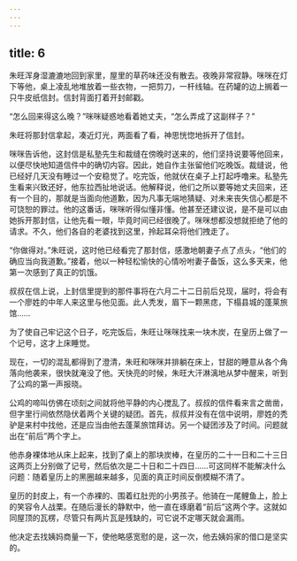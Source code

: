 ```yaml
---
---
---
```

title: 6
---




朱旺浑身湿漉漉地回到家里，屋里的草药味还没有散去。夜晚非常寂静。咪咪在灯下等他，桌上凌乱地堆放着一些衣物，一把剪刀，一杆线轴。在药罐的边上搁着一只牛皮纸信封。信封背面打着开封邮戳。

“怎么回来得这么晚？”咪咪疑惑地看着她丈夫，“怎么弄成了这副样子？”

朱旺将那封信拿起，凑近灯光，两面看了看，神思恍惚地拆开了信封。

咪咪告诉他，这封信是私塾先生和裁缝在傍晚时送来的，他们坚持说要等他回来，以便尽快地知道信件中的确切内容。因此，她自作主张留他们吃晚饭。裁缝说，他已经好几天没有睡过一个安稳觉了。吃完饭，他就伏在桌子上打起呼噜来。私塾先生看来兴致还好，他东拉西扯地说话。他解释说，他们之所以要等她丈夫回来，还有一个目的，那就是当面向他道歉，因为凡事无端地猜疑、对未来丧失信心都是不可饶恕的罪过。他的这番话，咪咪听得似懂非懂。他甚至还建议说，是不是可以由她拆开那封信，让他先看一眼，毕竟时间已经很晚了。咪咪想都没想就拒绝了他的请求。不久，他们各自的老婆找到这里，拎起耳朵将他们拽走了。

“你做得对。”朱旺说，这时他已经看完了那封信，感激地朝妻子点了点头，“他们的确应当向我道歉。”接着，他以一种轻松愉快的心情吩咐妻子备饭，这么多天来，他第一次感到了真正的饥饿。

叔叔在信上说，上封信里提到的那件事将在六月二十二日前后兑现，届时，将会有一个廖姓的中年人来这里与他见面。此人秃发，眉下一颗黑痣，下榻县城的蓬莱旅馆……

为了使自己牢记这个日子，吃完饭后，朱旺让咪咪找来一块木炭，在皇历上做了一个记号，这才上床睡觉。

现在，一切的混乱都得到了澄清，朱旺和咪咪并排躺在床上，甘甜的睡意从各个角落向他袭来，很快就淹没了他。天快亮的时候，朱旺大汗淋漓地从梦中醒来，听到了公鸡的第一声报晓。

公鸡的啼叫仿佛在顷刻之间就将他平静的内心搅乱了。叔叔的信件看来言之凿凿，但字里行间依然隐伏着两个关键的疑团。首先，叔叔并没有在信中说明，廖姓的秃驴是来村中找他，还是应当由他去蓬莱旅馆拜访。另一个疑团涉及了时间。问题就出在“前后”两个字上。

他赤身裸体地从床上起来，找到了桌上的那块炭棒，在皇历的二十一日和二十三日这两页上分别做了记号，然后依次是二十日和二十四日……可这同样不能解决什么问题：随着皇历上的黑圈越来越多，见面的真正时间反倒模糊不清了。

皇历的封皮上，有一个赤裸的、围着红肚兜的小男孩子。他骑在一尾鲤鱼上，脸上的笑容令人战栗。在随后漫长的静默中，他一直在琢磨着“前后”这两个字。这就如同屋顶的瓦楞，尽管只有两片瓦是残缺的，可它说不定哪天就会漏雨。

他决定去找姨妈商量一下，使他略感宽慰的是，这一次，他去姨妈家的借口是坚实的。